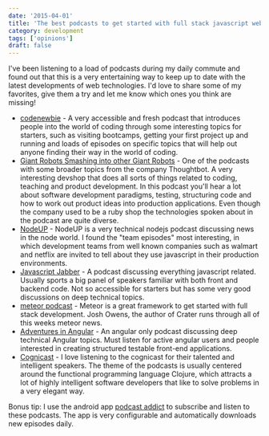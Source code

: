 ```yaml
---
date: '2015-04-01'
title: 'The best podcasts to get started with full stack javascript web development'
category: development
tags: ['opinions']
draft: false
---
```


I've been listening to a load of podcasts during my daily commute and found out that this is a very entertaining way to keep up to date with the latest developments of web technologies. I'd love to share some of my favorites, give them a try and let me know which ones you think are missing!

-   [codenewbie](http://www.codenewbie.org/podcast) - A very accessible and fresh podcast that introduces people into the world of coding through some interesting topics for starters, such as visiting bootcamps, getting your first project up and running and loads of episodes on specific topics that will help out anyone finding their way in the world of coding.
-   [Giant Robots Smashing into other Giant Robots](https://robots.thoughtbot.com/) - One of the podcasts with some broader topics from the company Thoughtbot. A very interesting devshop that does all sorts of things related to coding, teaching and product development. In this podcast you'll hear a lot about software development paradigms, testing, structuring code and how to work out product ideas into production applications. Even though the company used to be a ruby shop the technologies spoken about in the podcast are quite diverse.
-   [NodeUP](http://nodeup.com/) - NodeUP is a very technical nodejs podcast discussing news in the node world. I found the "team episodes" most interesting, in which development teams from well known companies such as walmart and netflix are invited to tell about they use javascript in their production environments.
-   [Javascript Jabber](http://devchat.tv/js-jabber/) - A podcast discussing everything javascript related. Usually sports a big panel of speakers familiar with both front and backend code. Not so accessible for starters but has some very good discussions on deep technical topics.
-   [meteor podcast](http://www.meteorpodcast.com/) - Meteor is a great framework to get started with full stack development. Josh Owens, the author of Crater runs through all of this weeks meteor news.
-   [Adventures in Angular](http://devchat.tv/adventures-in-angular) - An angular only podcast discussing deep technical Angular topics. Must listen for active angular users and people interested in creating structured testable front-end applications.
-   [Cognicast](http://blog.cognitect.com/cognicast/) - I love listening to the cognicast for their talented and intelligent speakers. The theme of the podcasts is usually centered around the functional programming language Clojure, which attracts a lot of highly intelligent software developers that like to solve problems in a very elegant way.

Bonus tip: I use the android app [podcast addict](https://play.google.com/store/apps/details?id=com.bambuna.podcastaddict&hl=nl) to subscribe and listen to these podcasts. The app is very configurable and automatically downloads new episodes daily.

